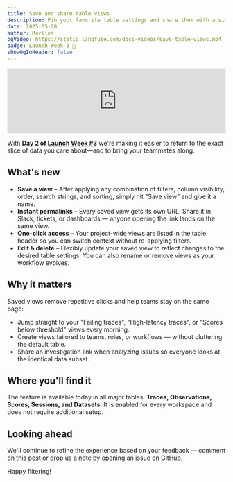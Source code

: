 ```yaml
---
title: Save and share table views
description: Pin your favorite table settings and share them with a single link.
date: 2025-05-20
author: Marlies
ogVideo: https://static.langfuse.com/docs-videos/save-table-views.mp4
badge: Launch Week 3 🚀
showOgInHeader: false
---
```



<ChangelogHeader />

<iframe
  width="100%"
  src="https://www.youtube.com/embed/KOZ5qUFpw80"
  title="Saved Table Views Tutorial"
  frameBorder="0"
  allow="accelerometer; autoplay; clipboard-write; encrypted-media; gyroscope; picture-in-picture"
  className="aspect-video rounded border mt-6"
  allowFullScreen
></iframe>

With **Day&nbsp;2 of [Launch Week #3](/blog/2025-05-19-launch-week-3)** we're making it easier to return to the exact slice of data you care about—and to bring your teammates along.

## What's new

- **Save a view** – After applying any combination of filters, column visibility, order, search strings, and sorting, simply hit "Save view" and give it a name.
- **Instant permalinks** – Every saved view gets its own URL. Share it in Slack, tickets, or dashboards — anyone opening the link lands on the same view.
- **One-click access** – Your project-wide views are listed in the table header so you can switch context without re-applying filters.
- **Edit & delete** – Flexibly update your saved view to reflect changes to the desired table settings. You can also rename or remove views as your workflow evolves.

## Why it matters

Saved views remove repetitive clicks and help teams stay on the same page:

- Jump straight to your "Failing traces", "High-latency traces", or "Scores below threshold" views every morning.
- Create views tailored to teams, roles, or workflows — without cluttering the default table.
- Share an investigation link when analyzing issues so everyone looks at the identical data subset.

## Where you'll find it

The feature is available today in all major tables: **Traces, Observations, Scores, Sessions, and Datasets**. It is enabled for every workspace and does not require additional setup.

## Looking ahead

We'll continue to refine the experience based on your feedback — comment on [this post](https://github.com/orgs/langfuse/discussions/4657) or drop us a note by opening an issue on [GitHub](https://github.com/langfuse/langfuse).

Happy filtering!
